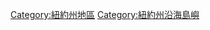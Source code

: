 {{Commonscat|Long Island}}

{{DEFAULTSORT:Long Islands}}
[[Category:紐約州地區|Category:紐約州地區]]
[[Category:紐約州沿海島嶼|Category:紐約州沿海島嶼]]